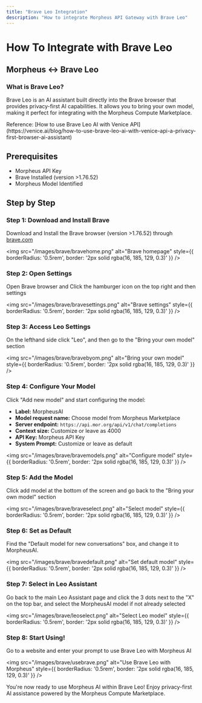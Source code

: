 ```yaml
---
title: "Brave Leo Integration"
description: "How to integrate Morpheus API Gateway with Brave Leo"
---
```


# How To Integrate with Brave Leo

## Morpheus ↔ Brave Leo

### What is Brave Leo?

Brave Leo is an AI assistant built directly into the Brave browser that provides privacy-first AI capabilities. It allows you to bring your own model, making it perfect for integrating with the Morpheus Compute Marketplace.

<Note>
Reference: [How to use Brave Leo AI with Venice API](https://venice.ai/blog/how-to-use-brave-leo-ai-with-venice-api-a-privacy-first-browser-ai-assistant)
</Note>

## Prerequisites

- Morpheus API Key
- Brave Installed (version >1.76.52)
- Morpheus Model Identified

## Step by Step

### Step 1: Download and Install Brave

Download and Install the Brave browser (version >1.76.52) through [brave.com](https://brave.com)

<img
  src="/images/brave/bravehome.png"
  alt="Brave homepage"
  style={{ borderRadius: '0.5rem', border: '2px solid rgba(16, 185, 129, 0.3)' }}
/>

### Step 2: Open Settings

Open Brave browser and Click the hamburger icon on the top right and then settings

<img
  src="/images/brave/bravesettings.png"
  alt="Brave settings"
  style={{ borderRadius: '0.5rem', border: '2px solid rgba(16, 185, 129, 0.3)' }}
/>

### Step 3: Access Leo Settings

On the lefthand side click "Leo", and then go to the "Bring your own model" section

<img
  src="/images/brave/bravebyom.png"
  alt="Bring your own model"
  style={{ borderRadius: '0.5rem', border: '2px solid rgba(16, 185, 129, 0.3)' }}
/>

### Step 4: Configure Your Model

Click "Add new model" and start configuring the model:

- **Label:** MorpheusAI
- **Model request name:** Choose model from Morpheus Marketplace
- **Server endpoint:** `https://api.mor.org/api/v1/chat/completions`
- **Context size:** Customize or leave as 4000
- **API Key:** Morpheus API Key
- **System Prompt:** Customize or leave as default

<img
  src="/images/brave/bravemodels.png"
  alt="Configure model"
  style={{ borderRadius: '0.5rem', border: '2px solid rgba(16, 185, 129, 0.3)' }}
/>

### Step 5: Add the Model

Click add model at the bottom of the screen and go back to the "Bring your own model" section

<img
  src="/images/brave/braveselect.png"
  alt="Select model"
  style={{ borderRadius: '0.5rem', border: '2px solid rgba(16, 185, 129, 0.3)' }}
/>

### Step 6: Set as Default

Find the "Default model for new conversations" box, and change it to MorpheusAI.

<img
  src="/images/brave/bravedefault.png"
  alt="Set default model"
  style={{ borderRadius: '0.5rem', border: '2px solid rgba(16, 185, 129, 0.3)' }}
/>

### Step 7: Select in Leo Assistant

Go back to the main Leo Assistant page and click the 3 dots next to the "X" on the top bar, and select the MorpheusAI model if not already selected

<img
  src="/images/brave/leoselect.png"
  alt="Select Leo model"
  style={{ borderRadius: '0.5rem', border: '2px solid rgba(16, 185, 129, 0.3)' }}
/>

### Step 8: Start Using!

Go to a website and enter your prompt to use Brave Leo with Morpheus AI

<img
  src="/images/brave/usebrave.png"
  alt="Use Brave Leo with Morpheus"
  style={{ borderRadius: '0.5rem', border: '2px solid rgba(16, 185, 129, 0.3)' }}
/>

<Tip>
You're now ready to use Morpheus AI within Brave Leo! Enjoy privacy-first AI assistance powered by the Morpheus Compute Marketplace.
</Tip>


